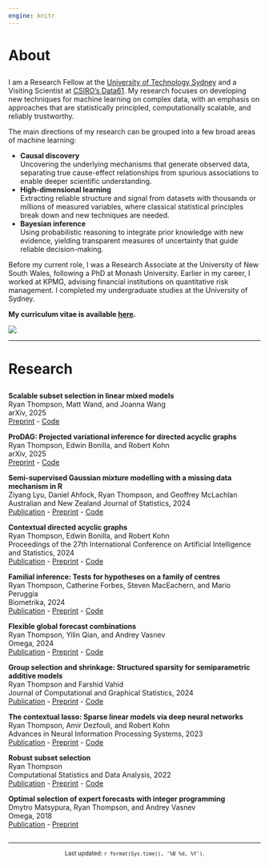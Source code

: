 ```yaml
---
engine: knitr
---
```


# About

<p style="margin-top: 2em;"></p>

::: grid

::: g-col-8

I am a Research Fellow at the [University of Technology Sydney](https://www.uts.edu.au/) and a Visiting Scientist at [CSIRO's Data61](https://www.csiro.au/en/about/people/business-units/data61). My research focuses on developing new techniques for machine learning on complex data, with an emphasis on approaches that are statistically principled, computationally scalable, and reliably trustworthy.

The main directions of my research can be grouped into a few broad areas of machine learning:

- **Causal discovery**  
Uncovering the underlying mechanisms that generate observed data, separating true cause-effect relationships from spurious associations to enable deeper scientific understanding.
- **High-dimensional learning**  
Extracting reliable structure and signal from datasets with thousands or millions of measured variables, where classical statistical principles break down and new techniques are needed.
- **Bayesian inference**  
Using probabilistic reasoning to integrate prior knowledge with new evidence, yielding transparent measures of uncertainty that guide reliable decision-making.

Before my current role, I was a Research Associate at the University of New South Wales, following a PhD at Monash University. Earlier in my career, I worked at KPMG, advising financial institutions on quantitative risk management. I completed my undergraduate studies at the University of Sydney.

**My curriculum vitae is available [here](resources/RyanThompson_CV.pdf).**

:::

::: g-col-3

![](resources/photo.jpg)

:::

:::

---

# Research

<p style="margin-top: 2em;"></p>

**Scalable subset selection in linear mixed models**  
Ryan Thompson, Matt Wand, and Joanna Wang  
arXiv, 2025  
[Preprint](https://arxiv.org/abs/2506.20425) - [Code](https://github.com/ryan-thompson/glmmsel)

**ProDAG: Projected variational inference for directed acyclic graphs**  
Ryan Thompson, Edwin Bonilla, and Robert Kohn  
arXiv, 2025  
[Preprint](https://arxiv.org/abs/2405.15167) - [Code](https://github.com/ryan-thompson/ProDAG.jl)

**Semi-supervised Gaussian mixture modelling with a missing data mechanism in R**  
Ziyang Lyu, Daniel Ahfock, Ryan Thompson, and Geoffrey McLachlan  
Australian and New Zealand Journal of Statistics, 2024  
[Publication](https://onlinelibrary.wiley.com/doi/10.1111/anzs.12413) - [Preprint](https://arxiv.org/abs/2302.13206) - [Code](https://cran.r-project.org/web/packages/gmmsslm/index.html)

**Contextual directed acyclic graphs**  
Ryan Thompson, Edwin Bonilla, and Robert Kohn  
Proceedings of the 27th International Conference on Artificial Intelligence and Statistics, 2024  
[Publication](https://proceedings.mlr.press/v238/thompson24a.html) - [Preprint](https://arxiv.org/abs/2310.15627) - [Code](https://github.com/ryan-thompson/ContextualDAG.jl)

**Familial inference: Tests for hypotheses on a family of centres**  
Ryan Thompson, Catherine Forbes, Steven MacEachern, and Mario Peruggia  
Biometrika, 2024  
[Publication](https://academic.oup.com/biomet/article/111/3/1029/7453377) - [Preprint](https://arxiv.org/abs/2202.12540) - [Code](https://github.com/ryan-thompson/familial)

**Flexible global forecast combinations**  
Ryan Thompson, Yilin Qian, and Andrey Vasnev  
Omega, 2024  
[Publication](https://www.sciencedirect.com/science/article/pii/S0305048324000409) - [Preprint](https://arxiv.org/abs/2207.07318) - [Code](https://github.com/ryan-thompson/global-combinations)

**Group selection and shrinkage: Structured sparsity for semiparametric additive models**  
Ryan Thompson and Farshid Vahid  
Journal of Computational and Graphical Statistics, 2024  
[Publication](https://www.tandfonline.com/doi/full/10.1080/10618600.2024.2330517) - [Preprint](https://arxiv.org/abs/2105.12081) - [Code](https://github.com/ryan-thompson/grpsel)

**The contextual lasso: Sparse linear models via deep neural networks**  
Ryan Thompson, Amir Dezfouli, and Robert Kohn  
Advances in Neural Information Processing Systems, 2023  
[Publication](https://proceedings.neurips.cc/paper_files/paper/2023/hash/3f226824426a4d6ae3d3efad8883fc53-Abstract-Conference.html) - [Preprint](https://arxiv.org/abs/2302.00878) - [Code](https://github.com/ryan-thompson/ContextualLasso.jl)

**Robust subset selection**  
Ryan Thompson  
Computational Statistics and Data Analysis, 2022  
[Publication](https://www.sciencedirect.com/science/article/abs/pii/S0167947321002498) - [Preprint](https://arxiv.org/abs/2005.08217) - [Code](https://github.com/ryan-thompson/robustsubsets)

**Optimal selection of expert forecasts with integer programming**  
Dmytro Matsypura, Ryan Thompson, and Andrey Vasnev  
Omega, 2018  
[Publication](https://www.sciencedirect.com/science/article/abs/pii/S0305048317300130) - [Preprint](https://papers.ssrn.com/sol3/papers.cfm?abstract_id=2894083)

<p style="margin-top: 2em;"></p>

---

<center><small>Last updated: `r format(Sys.time(), '%B %d, %Y')`.</small></center>
